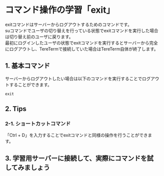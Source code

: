 # コマンド操作の学習「exit」
exitコマンドはサーバーからログアウトするためのコマンドです。  
suコマンドでユーザの切り替えを行っている状態でexitコマンドを実行した場合は切り替え前のユーザに戻ります。  
最初にログインしたユーザの状態でexitコマンドを実行するとサーバーから完全にログアウトし、TereTermで接続していた場合はTereTerm自体が終了します。
## 1. 基本コマンド
サーバーからログアウトしたい場合は以下のコマンドを実行することでログアウトすることができます。
```shell
exit
```
## 2. Tips
### 2-1. ショートカットコマンド
「Ctrl + D」を入力することでexitコマンドと同様の操作を行うことができます。
## 3. 学習用サーバーに接続して、実際にコマンドを試してみましょう